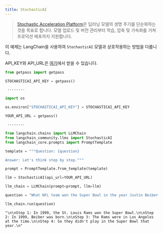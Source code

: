```yaml
---
title: StochasticAI
---
```


>[Stochastic Acceleration Platform](https://docs.stochastic.ai/docs/introduction/)은 딥러닝 모델의 생명 주기를 단순화하는 것을 목표로 합니다. 모델 업로드 및 버전 관리부터 학습, 압축 및 가속화를 거쳐 프로덕션 배포까지 지원합니다.

이 예제는 LangChain을 사용하여 `StochasticAI` 모델과 상호작용하는 방법을 다룹니다.

API_KEY와 API_URL은 [여기](https://app.stochastic.ai/workspace/profile/settings?tab=profile)에서 받을 수 있습니다.

```python
from getpass import getpass

STOCHASTICAI_API_KEY = getpass()
```

```output
 ········
```

```python
import os

os.environ["STOCHASTICAI_API_KEY"] = STOCHASTICAI_API_KEY
```

```python
YOUR_API_URL = getpass()
```

```output
 ········
```

```python
from langchain.chains import LLMChain
from langchain_community.llms import StochasticAI
from langchain_core.prompts import PromptTemplate
```

```python
template = """Question: {question}

Answer: Let's think step by step."""

prompt = PromptTemplate.from_template(template)
```

```python
llm = StochasticAI(api_url=YOUR_API_URL)
```

```python
llm_chain = LLMChain(prompt=prompt, llm=llm)
```

```python
question = "What NFL team won the Super Bowl in the year Justin Beiber was born?"

llm_chain.run(question)
```

```output
"\n\nStep 1: In 1999, the St. Louis Rams won the Super Bowl.\n\nStep 2: In 1999, Beiber was born.\n\nStep 3: The Rams were in Los Angeles at the time.\n\nStep 4: So they didn't play in the Super Bowl that year.\n"
```

```python

```